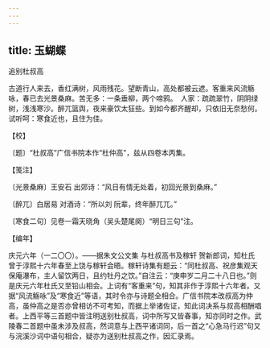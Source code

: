 ```yaml
---
---
---
```

title: 玉蝴蝶
---



追别杜叔高





古道行人来去，香红满树，风雨残花。望断青山，高处都被云遮。客重来风流觞咏，春已去光景桑麻。苦无多：一条垂柳，两个啼鸦。　人家：疏疏翠竹，阴阴绿树，浅浅寒沙。醉兀篮舆，夜来豪饮太狂些。到如今都齐醒却，只依旧无奈愁何。试听呵：寒食近也，且住为佳。





【校】


〔题〕“杜叔高”广信书院本作“杜仲高”，兹从四卷本丙集。





【笺注】


〔光景桑麻〕王安石 出郊诗：“风日有情无处着，初回光景到桑麻。”

〔醉兀〕白居易 对酒诗：“所以刘 阮辈，终年醉兀兀。”

〔寒食二句〕见卷一霜天晓角（吴头楚尾阕）“明日三句”注。





【编年】


庆元六年（一二〇〇）。——据朱文公文集 与杜叔高书及稼轩 贺新郎词，知杜氏曾于淳熙十六年春至上饶与稼轩会晤。稼轩诗集有题云：“同杜叔高、祝彦集观天保庵瀑布，主人留饮两日，且约牡丹之饮。”自注云：“庚申岁二月二十八日也。”则是庆元六年杜氏又至铅山相会。上词有“客重来”句，知其非作于淳熙十六年者。又据“风流觞咏”及“寒食近”等语，其时令亦与诗题全相合。广信书院本改叔高为仲高，虽仲高之是否亦曾相访不可考知，而据上举诸佐证，知此词决系与叔高相酬唱者。上西平等三首题中皆注明送别杜叔高，词中所写又皆春事，知亦同时之作。武陵春二首题中虽未涉及叔高，然词意与上西平诸词同，后一首之“心急马行迟”句又与浣溪沙词中语句相合，疑亦为送别杜叔高之作，因汇录焉。